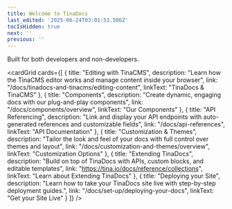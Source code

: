 ```yaml
---
title: Welcome to TinaDocs
last_edited: '2025-06-24T03:01:53.506Z'
tocIsHidden: true
next: ''
previous: ''
---
```


Built for both developers and non-developers.

<cardGrid
  cards={[
    {
      title: "Editing with TinaCMS",
      description:
        "Learn how the TinaCMS editor works and manage content inside your browser",
      link: "/docs/tinadocs-and-tinacms/editing-content",
      linkText: "TinaDocs & TinaCMS"
    },
    {
      title: "Components",
      description:
        "Create dynamic, engaging docs with our plug-and-play components",
      link: "/docs/components/overview",
      linkText: "Our Components"
    },
    {
      title: "API Referencing",
      description:
        "Link and display your API endpoints with auto-generated references and customizable fields",
      link: "/docs/api-references",
      linkText: "API Documentation"
    },
    {
      title: "Customization & Themes",
      description:
        "Tailor the look and feel of your docs with full control over themes and layout",
      link: "/docs/customization-and-themes/overview",
      linkText: "Customization Options"
    },
    {
      title: "Extending TinaDocs",
      description:
        "Build on top of TinaDocs with APIs, custom blocks, and editable templates",
      link: "https://tina.io/docs/reference/collections",
      linkText: "Learn about Extending TinaDocs"
    },
    {
      title: "Deploying your Site",
      description:
        "Learn how to take your TinaDocs site live with step-by-step deployment guides.",
      link: "/docs/set-up/deploying-your-docs",
      linkText: "Get your Site Live"
    }
  ]}
/>
